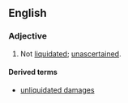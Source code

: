 ==English==
===Adjective===
{{en-adj}}
# {{law}} Not [[liquidated]]; [[unascertained]].

====Derived terms====
*[[unliquidated damages]]